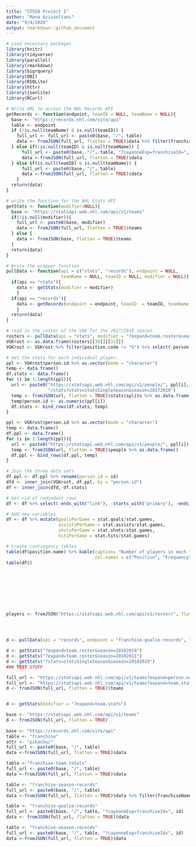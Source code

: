 ```yaml
---
title: "ST558 Project I"
author: "Mana Azizsoltani"
date: "9/4/2020"
output: rmarkdown::github_document
---
```


```r
# Load necessary packages
library(knitr)
library(tidyverse)
library(parallel)
library(rmarkdown)
library(bigrquery)
library(DBI)
library(RSQLite)
library(httr)
library(jsonlite)
library(RCurl)
```


```r
# Write URL to access the NHL Records API
getRecords <- function(endpoint, teamID = NULL, teamName = NULL){
  base <- "https://records.nhl.com/site/api"
  table <- endpoint
  if (!is.null(teamName) & is.null(teamID)) {
    full_url <- full_url <- paste0(base, "/", table)
    data <- fromJSON(full_url, flatten = TRUE)$data %>% filter(franchiseName == teamName)
  } else if(!is.null(teamID) & is.null(teamName)) {
      full_url <- paste0(base, "/", table, "?cayenneExp=franchiseId=", teamID)
      data <-fromJSON(full_url, flatten = TRUE)$data
  } else if(is.null(teamID) & is.null(teamName)) {
      full_url <- paste0(base, "/", table)
      data <-fromJSON(full_url, flatten = TRUE)$data
    }
  return(data)
}

# write the function for the NHL Stats API
getStats <- function(modifier=NULL){
  base <- "https://statsapi.web.nhl.com/api/v1/teams"
  if(!is.null(modifier)){
    full_url <- paste0(base, modifier)
    data <- fromJSON(full_url, flatten = TRUE)$teams
  } else {
    data <- fromJSON(base, flatten = TRUE)$teams
  }
  return(data)
}

# Write the wrapper function
pullData <- function(api = c("stats", "records"), endpoint = NULL, 
                     teamName = NULL, teamID = NULL, modifier = NULL){
  if(api == "stats"){
    data <- getStats(modifier = modifier)
    }
  if(api == "records"){
    data <- getRecords(endpoint = endpoint, teamID  = teamID, teamName = teamName)
    }
  return(data)
}

```

```r
# read in the roster of the VGK for the 2017/2018 season
rosters <- pullData(api = "stats", modifier = "?expand=team.roster&season=20172018")
VGKrost <- as.data.frame(rosters[[30]][[31]])
VGKrost <- VGKrost %>% filter(position.code != "G") %>% select(-person.link)

# Get the stats for each individual player.
ppl <- VGKrost$person.id %>% as.vector(mode = "character")
temp <- data.frame()
df.stats <- data.frame()
for (i in 1:length(ppl)){
  url <- paste0("https://statsapi.web.nhl.com/api/v1/people/", ppl[i],
                "/stats?stats=statsSingleSeason&season=20172018")
  temp <- fromJSON(url, flatten = TRUE)$stats$splits %>% as.data.frame()
  temp$person.id <- as.numeric(ppl[i])
  df.stats <- bind_rows(df.stats, temp)
}

ppl <- VGKrost$person.id %>% as.vector(mode = "character")
temp <- data.frame()
df.ppl <- data.frame()
for (i in 1:length(ppl)){
  url <- paste0("https://statsapi.web.nhl.com/api/v1/people/", ppl[i])
  temp <- fromJSON(url, flatten = TRUE)$people %>% as.data.frame()
  df.ppl <- bind_rows(df.ppl, temp)
}

# Join the three data sets
df.ppl <- df.ppl %>% rename(person.id = id)
dfd <- inner_join(VGKrost, df.ppl, by = "person.id")
df <- inner_join(dfd, df.stats)

# Get rid of redundant rows
df <- df %>% select(-ends_with("link"), -starts_with("primary"), -ends_with("TimeOnIce"))

# Add new variables
df <- df %>% mutate(goalsPerGame = stat.goals/stat.games, 
                    assistsPerGame = stat.assists/stat.games,
                    shotsPerGame = stat.shots/stat.games,
                    hitsPerGame = stat.hits/stat.games)
```

```r
# Create contingency tables
table(df$position.name) %>% kable(caption= "Number of players in each field position", 
                                  col.names = c("Position", "Frequency"))
table(df$)










```

```r
players <- fromJSON("https://statsapi.web.nhl.com/api/v1/roster/", flatten = TRUE)




d <- pullData(api = "records", endpoint = "franchise-goalie-records", teamName = "Boston Bruins")

d <- getStats("?expand=team.roster&season=20182019")
d <- getStats("?expand=team.roster&season=20102011")
d <- getStats("?stats=statsSingleSeason&season=20182019")
### TEST STUFF

full_url <- "https://statsapi.web.nhl.com/api/v1/teams?expand=person.names"
full_url <- "https://statsapi.web.nhl.com/api/v1/teams?expand=team.stats"
d <- fromJSON(full_url, flatten = TRUE)$teams


d <- getStats(modifier = "?expand=team.stats")

base <- "https://statsapi.web.nhl.com/api/v1/teams"
d <- fromJSON(full_url, flatten = TRUE)
  
base <- "https://records.nhl.com/site/api"
table <- "franchise"
attr <- "pikachu/"
full_url <- paste0(base, "/", table)
data <-fromJSON(full_url, flatten = TRUE)$data

table <-"franchise-team-totals"
full_url <- paste0(base, "/", table)
data <-fromJSON(full_url, flatten = TRUE)$data

table <- "franchise-season-records"
full_url <- paste0(base, "/", table)
data <-fromJSON(full_url, flatten = TRUE)$data %>% filter(franchiseName=="Vegas Golden Knights")

table <- "franchise-goalie-records"
full_url <- paste0(base, "/", table, "?cayenneExp=franchiseId=", id)
data <- fromJSON(full_url, flatten = TRUE)$data

table <- "franchise-season-records"
full_url <- paste0(base, "/", table, "?cayenneExp=franchiseId=", id)
data <-fromJSON(full_url, flatten = TRUE)$data

```